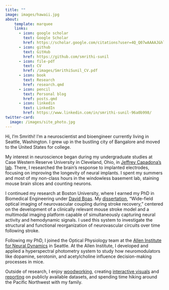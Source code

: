 ```yaml
---
title: ""
image: images/hawaii.jpg
about:
    template: marquee
    links:
      - icon: google scholar
        text: Google Scholar
        href: https://scholar.google.com/citations?user=4Q_Q07wAAAAJ&hl=en
      - icon: github
        text: GitHub
        href: https://github.com/smrithi-sunil
      - icon: file-pdf
        text: CV
        href: /images/SmrithiSunil_CV.pdf
      - icon: book
        text: Research
        href: research.qmd
      - icon: pencil
        text: Personal blog
        href: posts.qmd
      - icon: linkedin
        text: LinkedIn
        href: https://www.linkedin.com/in/smrithi-sunil-96a0b998/
twitter-card:
  image: /images/site_photo.jpg     
---
```


<!-- :::{.column-screen}
![](images/hawaii.jpg)
::: -->

Hi, I'm Smrithi! I'm a neuroscientist and bioengineer currently living in Seattle, Washington. I grew up in the bustling city of Bangalore and moved to the United States for college.

My interest in neuroscience began during my undergraduate studies at Case Western Reserve University in Cleveland, Ohio, in [Jeffrey Capadona's lab](https://case.edu/bme/research/labs/capadona-lab). There, I researched the brain's response to implanted electrodes, focusing on improving the longevity of neural implants. I spent my summers and most of my non-class hours in the windowless basement lab, staining mouse brain slices and counting neurons.

I continued my research at Boston University, where I earned my PhD in Biomedical Engineering under [David Boas](https://sites.bu.edu/boas/). My [dissertation](images/Diss.pdf), “Wide-field optical imaging of neurovascular coupling during stroke recovery,” centered on the development of a clinically relevant mouse stroke model and a multimodal imaging platform capable of simultaneously capturing neural activity and hemodynamic signals. I used this system to investigate the structural and functional reorganization of neurovascular circuits over time following stroke.

Following my PhD, I joined the Optical Physiology team at the [Allen Institute for Neural Dynamics](https://alleninstitute.org/what-we-do/brain-science/research/allen-institute-neural-dynamics/) in Seattle. At the Allen Institute, I developed and applied a hyperspectral photometry system to study how neuromodulators like dopamine, serotonin, and acetylcholine influence decision-making processes in mice.

Outside of research, I enjoy [woodworking](https://smrithisunil.com/woodworking.html), creating [interactive visuals](https://smrithisunil.com/posts/USA_testscores/) and [reporting](https://smrithisunil.com/posts/IID_birthSize/) on publicly available datasets, and spending time hiking around the Pacific Northwest with my family. 

<!-- <style>
body, main {
    margin: 0 !important;
    padding: 0 !important;
}
</style> -->